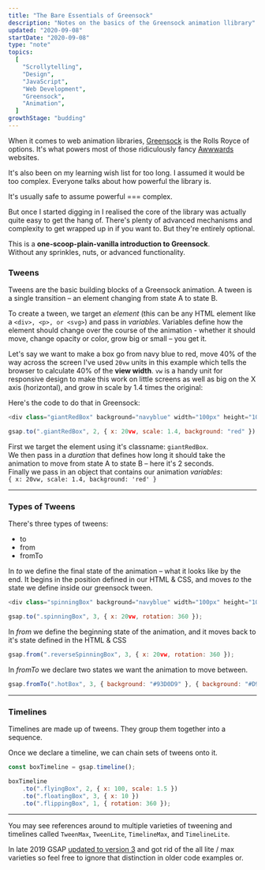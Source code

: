 ```yaml
---
title: "The Bare Essentials of Greensock"
description: "Notes on the basics of the Greensock animation llibrary"
updated: "2020-09-08"
startDate: "2020-09-08"
type: "note"
topics:
  [
    "Scrollytelling",
    "Design",
    "JavaScript",
    "Web Development",
    "Greensock",
    "Animation",
  ]
growthStage: "budding"
---
```



<IntroParagraph>When it comes to web animation libraries, [Greensock](https://greensock.com/) is the Rolls Royce of options. It's what powers most of those ridiculously fancy [Awwwards](https://www.awwwards.com/) websites.</IntroParagraph>

It's also been on my learning wish list for too long. I assumed it would be too complex. Everyone talks about how powerful the library is.

It's usually safe to assume powerful === complex.

But once I started digging in I realised the core of the library was actually quite easy to get the hang of. There's plenty of advanced mechanisms and complexity to get wrapped up in if you want to. But they're entirely optional.

This is a **one-scoop-plain-vanilla introduction to Greensock**.  
Without any sprinkles, nuts, or advanced functionality.

<GsapScroller />

### Tweens

Tweens are the basic building blocks of a Greensock animation. A tween is a single transition – an element changing from state A to state B.

To create a tween, we target an _element_ (this can be any HTML element like a `<div>, <p>, or <svg>`) and pass in _variables_.
Variables define how the element should change over the course of the animation - whether it should move, change opacity or color, grow big or small – you get it.

Let's say we want to make a box go from navy blue to red, move 40% of the way across the screen <Footnote id={1}>I've used `20vw` units in this example which tells the browser to calculate 40% of the **view width**. `vw` is a handy unit for responsive design to make this work on little screens as well as big</Footnote> on the X axis (horizontal), and grow in scale by 1.4 times the original:

<Center>
	<TweenRedBigBox />
</Center>

Here's the code to do that in Greensock:

```js
<div class="giantRedBox" background="navyblue" width="100px" height="100px" />;

gsap.to(".giantRedBox", 2, { x: 20vw, scale: 1.4, background: "red" });
```

First we target the element using it's classname: `giantRedBox`.  
We then pass in a _duration_ that defines how long it should take the animation to move from state A to state B – here it's 2 seconds.  
Finally we pass in an object that contains our animation _variables_:  
`{ x: 20vw, scale: 1.4, background: 'red' }`

---

### Types of Tweens

There's three types of tweens:

<ul>
	<li>to</li>
	<li>from</li>
	<li>fromTo</li>
</ul>

In _to_ we define the final state of the animation – what it looks like by the end.
It begins in the position defined in our HTML & CSS, and moves _to_ the state we define inside our greensock tween.

```js
<div class="spinningBox" background="navyblue" width="100px" height="100px" />;

gsap.to(".spinningBox", 3, { x: 20vw, rotation: 360 });
```

<Center>
	<TweenSpinningBox />
</Center>

<Spacer />

In _from_ we define the beginning state of the animation, and it moves back to it's state defined in the HTML & CSS

```js
gsap.from(".reverseSpinningBox", 3, { x: 20vw, rotation: 360 });
```

<Center>
	<TweenReverseSpinningBox />
</Center>

<Spacer />

In _fromTo_ we declare two states we want the animation to move between.

```js
gsap.fromTo(".hotBox", 3, { background: "#93D0D9" }, { background: "#D93654" });
```

<Center>
	<TweenBlueRedBox />
</Center>

---

### Timelines

Timelines are made up of tweens.
They group them together into a sequence.

Once we declare a timeline, we can chain sets of tweens onto it.

```js
const boxTimeline = gsap.timeline();

boxTimeline
	.to(".flyingBox", 2, { x: 100, scale: 1.5 })
	.to(".floatingBox", 3, { x: 10 })
	.to(".flippingBox", 1, { rotation: 360 });
```

---

You may see references around to multiple varieties of tweening and timelines called `TweenMax`, `TweenLite`, `TimelineMax`, and `TimelineLite`.

In late 2019 GSAP [updated to version 3](https://greensock.com/3-release-notes) and got rid of the all lite / max varieties so feel free to ignore that distinction in older code examples or.
